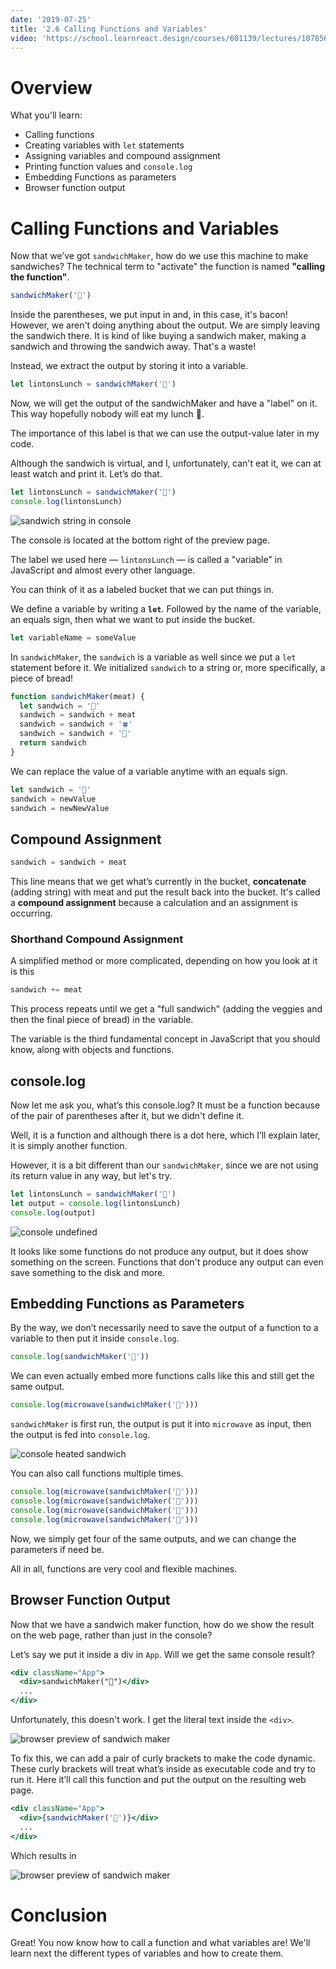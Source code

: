```yaml
---
date: '2019-07-25'
title: '2.6 Calling Functions and Variables'
video: 'https://school.learnreact.design/courses/601139/lectures/10785663'
---
```



# Overview

What you'll learn:

- Calling functions
- Creating variables with `let` statements
- Assigning variables and compound assignment
- Printing function values and `console.log`
- Embedding Functions as parameters
- Browser function output

<CourseVideoLink to={props.pageContext.frontmatter.video} />

# Calling Functions and Variables

Now that we’ve got `sandwichMaker`, how do we use this machine to make sandwiches? The technical term to "activate" the function is named **"calling the function"**.

```jsx
sandwichMaker('🥓')
```

Inside the parentheses, we put input in and, in this case, it's bacon! However, we aren't doing anything about the output. We are simply leaving the sandwich there. It is kind of like buying a sandwich maker, making a sandwich and throwing the sandwich away. That's a waste!

Instead, we extract the output by storing it into a variable.

```jsx
let lintonsLunch = sandwichMaker('🥓')
```

Now, we will get the output of the sandwichMaker and have a "label" on it. This way hopefully nobody will eat my lunch 👀.

The importance of this label is that we can use the output-value later in my code.

Although the sandwich is virtual, and I, unfortunately, can't eat it, we can at least watch and print it. Let’s do that.

```jsx
let lintonsLunch = sandwichMaker('🥓')
console.log(lintonsLunch)
```

![sandwich string in console](./consolesandwich.png)

The console is located at the bottom right of the preview page.

The label we used here — `lintonsLunch` — is called a "variable" in JavaScript and almost every other language.

You can think of it as a labeled bucket that we can put things in.

We define a variable by writing a **`let`**. Followed by the name of the variable, an equals sign, then what we want to put inside the bucket.

```jsx
let variableName = someValue
```

In `sandwichMaker`, the `sandwich` is a variable as well since we put a `let` statement before it. We initialized `sandwich` to a string or, more specifically, a piece of bread!

```jsx
function sandwichMaker(meat) {
  let sandwich = '🍞'
  sandwich = sandwich + meat
  sandwich = sandwich + '🍀'
  sandwich = sandwich + '🍞'
  return sandwich
}
```

We can replace the value of a variable anytime with an equals sign.

```jsx
let sandwich = '🍞'
sandwich = newValue
sandwich = newNewValue
```

## Compound Assignment

```jsx
sandwich = sandwich + meat
```

This line means that we get what’s currently in the bucket, **concatenate** (adding string) with meat and put the result back into the bucket. It's called a **compound assignment** because a calculation and an assignment is occurring.

### Shorthand Compound Assignment

A simplified method or more complicated, depending on how you look at it is this

```jsx
sandwich += meat
```

This process repeats until we get a "full sandwich" (adding the veggies and then the final piece of bread) in the variable.

The variable is the third fundamental concept in JavaScript that you should know, along with objects and functions.

## console.log

Now let me ask you, what’s this console.log? It must be a function because of the pair of parentheses after it, but we didn't define it.

Well, it is a function and although there is a dot here, which I’ll explain later, it is simply another function.

However, it is a bit different than our `sandwichMaker`, since we are not using its return value in any way, but let's try.

```jsx
let lintonsLunch = sandwichMaker('🥓')
let output = console.log(lintonsLunch)
console.log(output)
```

![console undefined](./consoleundefined.png)

It looks like some functions do not produce any output, but it does show something on the screen. Functions that don't produce any output can even save something to the disk and more.

<!-- **TODO: Find better analogy** -->

## Embedding Functions as Parameters

By the way, we don’t necessarily need to save the output of a function to a variable to then put it inside `console.log`.

```jsx
console.log(sandwichMaker('🥓'))
```

We can even actually embed more functions calls like this and still get the same output.

```jsx
console.log(microwave(sandwichMaker('🥓')))
```

`sandwichMaker` is first run, the output is put it into `microwave` as input, then the output is fed into `console.log`.

![console heated sandwich](./consoleheated.png)

You can also call functions multiple times.

```jsx
console.log(microwave(sandwichMaker('🥓')))
console.log(microwave(sandwichMaker('🥓')))
console.log(microwave(sandwichMaker('🥓')))
console.log(microwave(sandwichMaker('🥓')))
```

Now, we simply get four of the same outputs, and we can change the parameters if need be.

All in all, functions are very cool and flexible machines.

## Browser Function Output

Now that we have a sandwich maker function, how do we show the result on the web page, rather than just in the console?

Let’s say we put it inside a div in `App`. Will we get the same console result?

```jsx
<div className="App">
  <div>sandwichMaker("🥓")</div>
  ...
</div>
```

Unfortunately, this doesn't work. I get the literal text inside the `<div>`.

![browser preview of sandwich maker](./sandwichbrowser.png)

To fix this, we can add a pair of curly brackets to make the code dynamic. These curly brackets will treat what’s inside as executable code and try to run it. Here it’ll call this function and put the output on the resulting web page.

```jsx
<div className="App">
  <div>{sandwichMaker('🥓')}</div>
  ...
</div>
```

Which results in

![browser preview of sandwich maker](./consolesandwichgood.png)

# Conclusion

Great! You now know how to call a function and what variables are! We'll learn next the different types of variables and how to create them.
